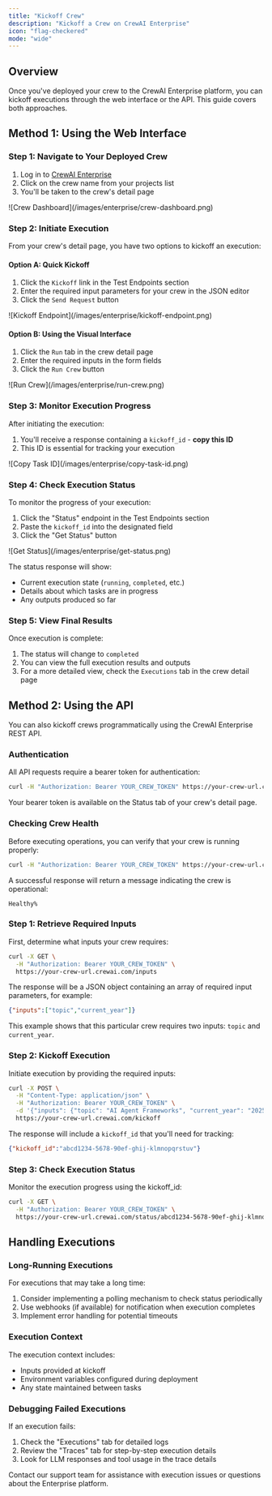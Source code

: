 ```yaml
---
title: "Kickoff Crew"
description: "Kickoff a Crew on CrewAI Enterprise"
icon: "flag-checkered"
mode: "wide"
---
```


## Overview

Once you've deployed your crew to the CrewAI Enterprise platform, you can kickoff executions through the web interface or the API. This guide covers both approaches.

## Method 1: Using the Web Interface

### Step 1: Navigate to Your Deployed Crew

1. Log in to [CrewAI Enterprise](https://app.crewai.com)
2. Click on the crew name from your projects list
3. You'll be taken to the crew's detail page

<Frame>
  ![Crew Dashboard](/images/enterprise/crew-dashboard.png)
</Frame>

### Step 2: Initiate Execution

From your crew's detail page, you have two options to kickoff an execution:

#### Option A: Quick Kickoff

1. Click the `Kickoff` link in the Test Endpoints section
2. Enter the required input parameters for your crew in the JSON editor
3. Click the `Send Request` button

<Frame>
  ![Kickoff Endpoint](/images/enterprise/kickoff-endpoint.png)
</Frame>

#### Option B: Using the Visual Interface

1. Click the `Run` tab in the crew detail page
2. Enter the required inputs in the form fields
3. Click the `Run Crew` button

<Frame>
  ![Run Crew](/images/enterprise/run-crew.png)
</Frame>

### Step 3: Monitor Execution Progress

After initiating the execution:

1. You'll receive a response containing a `kickoff_id` - **copy this ID**
2. This ID is essential for tracking your execution

<Frame>
  ![Copy Task ID](/images/enterprise/copy-task-id.png)
</Frame>

### Step 4: Check Execution Status

To monitor the progress of your execution:

1. Click the "Status" endpoint in the Test Endpoints section
2. Paste the `kickoff_id` into the designated field
3. Click the "Get Status" button

<Frame>
  ![Get Status](/images/enterprise/get-status.png)
</Frame>

The status response will show:
- Current execution state (`running`, `completed`, etc.)
- Details about which tasks are in progress
- Any outputs produced so far

### Step 5: View Final Results

Once execution is complete:

1. The status will change to `completed`
2. You can view the full execution results and outputs
3. For a more detailed view, check the `Executions` tab in the crew detail page

## Method 2: Using the API

You can also kickoff crews programmatically using the CrewAI Enterprise REST API.

### Authentication

All API requests require a bearer token for authentication:

```bash
curl -H "Authorization: Bearer YOUR_CREW_TOKEN" https://your-crew-url.crewai.com
```

Your bearer token is available on the Status tab of your crew's detail page.

### Checking Crew Health

Before executing operations, you can verify that your crew is running properly:

```bash
curl -H "Authorization: Bearer YOUR_CREW_TOKEN" https://your-crew-url.crewai.com
```

A successful response will return a message indicating the crew is operational:

```
Healthy%
```

### Step 1: Retrieve Required Inputs

First, determine what inputs your crew requires:

```bash
curl -X GET \
  -H "Authorization: Bearer YOUR_CREW_TOKEN" \
  https://your-crew-url.crewai.com/inputs
```

The response will be a JSON object containing an array of required input parameters, for example:

```json
{"inputs":["topic","current_year"]}
```

This example shows that this particular crew requires two inputs: `topic` and `current_year`.

### Step 2: Kickoff Execution

Initiate execution by providing the required inputs:

```bash
curl -X POST \
  -H "Content-Type: application/json" \
  -H "Authorization: Bearer YOUR_CREW_TOKEN" \
  -d '{"inputs": {"topic": "AI Agent Frameworks", "current_year": "2025"}}' \
  https://your-crew-url.crewai.com/kickoff
```

The response will include a `kickoff_id` that you'll need for tracking:

```json
{"kickoff_id":"abcd1234-5678-90ef-ghij-klmnopqrstuv"}
```

### Step 3: Check Execution Status

Monitor the execution progress using the kickoff_id:

```bash
curl -X GET \
  -H "Authorization: Bearer YOUR_CREW_TOKEN" \
  https://your-crew-url.crewai.com/status/abcd1234-5678-90ef-ghij-klmnopqrstuv
```

## Handling Executions

### Long-Running Executions

For executions that may take a long time:

1. Consider implementing a polling mechanism to check status periodically
2. Use webhooks (if available) for notification when execution completes
3. Implement error handling for potential timeouts

### Execution Context

The execution context includes:

- Inputs provided at kickoff
- Environment variables configured during deployment
- Any state maintained between tasks

### Debugging Failed Executions

If an execution fails:

1. Check the "Executions" tab for detailed logs
2. Review the "Traces" tab for step-by-step execution details
3. Look for LLM responses and tool usage in the trace details

<Card title="Need Help?" icon="headset" href="mailto:support@crewai.com">
  Contact our support team for assistance with execution issues or questions about the Enterprise platform.
</Card>

